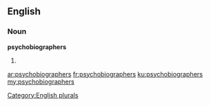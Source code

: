 ==English==

===Noun===
'''psychobiographers'''

# {{plural of|[[psychobiographer]]}}

[[Category:English plurals]]

[[ar:psychobiographers]]
[[fr:psychobiographers]]
[[ku:psychobiographers]]
[[my:psychobiographers]]